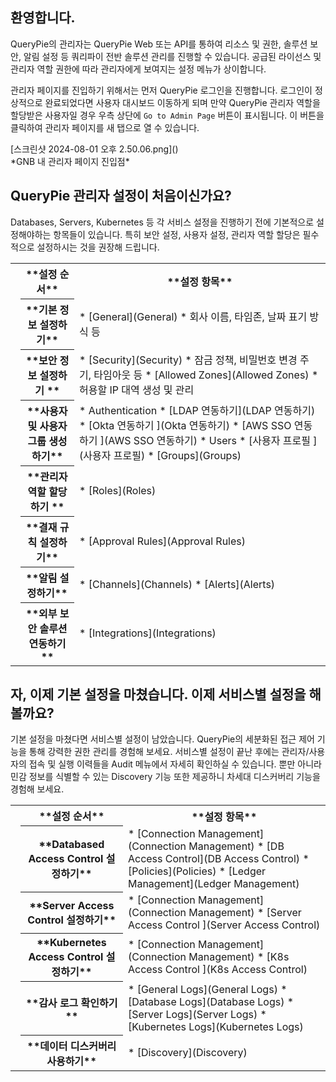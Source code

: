 ## 환영합니다.
QueryPie의 관리자는 QueryPie Web 또는 API를 통하여 리소스 및 권한, 솔루션 보안, 알림 설정 등 쿼리파이 전반 솔루션 관리를 진행할 수 있습니다. 공급된 라이선스 및 관리자 역할 권한에 따라 관리자에게 보여지는 설정 메뉴가 상이합니다.

관리자 페이지를 진입하기 위해서는 먼저 QueryPie 로그인을 진행합니다. 로그인이 정상적으로 완료되었다면 사용자 대시보드 이동하게 되며 만약 QueryPie 관리자 역할을 할당받은 사용자일 경우 우측 상단에 `Go to Admin Page` 버튼이 표시됩니다. 이 버튼을 클릭하여 관리자 페이지를 새 탭으로 열 수 있습니다.

<p align="center">
<div>[스크린샷 2024-08-01 오후 2.50.06.png]()</div>
*GNB 내 관리자 페이지 진입점*
</p>



## QueryPie 관리자 설정이 처음이신가요?
Databases, Servers, Kubernetes 등 각 서비스 설정을 진행하기 전에 기본적으로 설정해야하는 항목들이 있습니다. 특히 보안 설정, 사용자 설정, 관리자 역할 할당은 필수적으로 설정하시는 것을 권장해 드립니다.

<table data-table-width="760" data-layout="default" local-id="96d34ea4-8772-49af-9ba2-14ea36b1f3e1">
<colgroup>
<col/>
<col/>
<col/>
</colgroup>
<tbody>
<tr>
<th class="numberingColumn">
</th>
<th data-highlight-colour="var(--ds-background-accent-gray-subtlest, #F4F5F7)">
 **설정 순서** 
</th>
<th data-highlight-colour="var(--ds-background-accent-gray-subtlest, #F4F5F7)">
 **설정 항목** 
</th>
</tr>
<tr>
<td class="numberingColumn">
</td>
<th>
 **기본 정보 설정하기** 
</th>
<td>
* [General](General) 
    * 회사 이름, 타임존, 날짜 표기 방식 등
</td>
</tr>
<tr>
<td class="numberingColumn">
</td>
<th>
 **보안 정보 설정하기 ** 
</th>
<td>
* [Security](Security) 
    * 잠금 정책, 비밀번호 변경 주기, 타임아웃 등
* [Allowed Zones](Allowed Zones) 
    * 허용할 IP 대역 생성 및 관리
</td>
</tr>
<tr>
<td class="numberingColumn">
</td>
<th>
 **사용자 및 사용자 그룹 생성하기** 
</th>
<td>
* Authentication 
    * [LDAP 연동하기](LDAP 연동하기)
    * [Okta 연동하기 ](Okta 연동하기)
    * [AWS SSO 연동하기 ](AWS SSO 연동하기)
* Users 
    * [사용자 프로필 ](사용자 프로필)
* [Groups](Groups) 
</td>
</tr>
<tr>
<td class="numberingColumn">
</td>
<th>
 **관리자 역할 할당하기 ** 
</th>
<td>
* [Roles](Roles)
</td>
</tr>
<tr>
<td class="numberingColumn">
</td>
<th>
 **결재 규칙 설정하기** 
</th>
<td>
* [Approval Rules](Approval Rules)
</td>
</tr>
<tr>
<td class="numberingColumn">
</td>
<th>
 **알림 설정하기** 
</th>
<td>
* [Channels](Channels)
* [Alerts](Alerts)
</td>
</tr>
<tr>
<td class="numberingColumn">
</td>
<th>
 **외부 보안 솔루션 연동하기 ** 
</th>
<td>
* [Integrations](Integrations)
</td>
</tr>
</tbody>
</table>



## 자, 이제 기본 설정을 마쳤습니다. 이제 서비스별 설정을 해볼까요?
기본 설정을 마쳤다면 서비스별 설정이 남았습니다. QueryPie의 세분화된 접근 제어 기능을 통해 강력한 권한 관리를 경험해 보세요. 서비스별 설정이 끝난 후에는 관리자/사용자의 접속 및 실행 이력들을 Audit 메뉴에서 자세히 확인하실 수 있습니다. 뿐만 아니라 민감 정보를 식별할 수 있는 Discovery 기능 또한 제공하니 차세대 디스커버리 기능을 경험해 보세요.

<table data-table-width="760" data-layout="default" local-id="1c770267-da7f-48dc-b1e3-817744eeec38">
<colgroup>
<col/>
<col/>
<col/>
</colgroup>
<tbody>
<tr>
<th class="numberingColumn">
</th>
<th data-highlight-colour="var(--ds-background-accent-gray-subtlest, #F4F5F7)">
 **설정 순서** 
</th>
<th data-highlight-colour="var(--ds-background-accent-gray-subtlest, #F4F5F7)">
 **설정 항목** 
</th>
</tr>
<tr>
<td class="numberingColumn">
</td>
<th>
 **Databased Access Control 설정하기** 
</th>
<td>
* [Connection Management](Connection Management)
* [DB Access Control](DB Access Control)
* [Policies](Policies)
* [Ledger Management](Ledger Management)
</td>
</tr>
<tr>
<td class="numberingColumn">
</td>
<th>
 **Server Access Control 설정하기** 
</th>
<td>
* [Connection Management](Connection Management)
* [Server Access Control ](Server Access Control)
</td>
</tr>
<tr>
<td class="numberingColumn">
</td>
<th>
 **Kubernetes Access Control 설정하기** 
</th>
<td>
* [Connection Management](Connection Management)
* [K8s Access Control ](K8s Access Control)
</td>
</tr>
<tr>
<td class="numberingColumn">
</td>
<th>
 **감사 로그 확인하기** 
</th>
<td>
* [General Logs](General Logs)
* [Database Logs](Database Logs)
* [Server Logs](Server Logs)
* [Kubernetes Logs](Kubernetes Logs)
</td>
</tr>
<tr>
<td class="numberingColumn">
</td>
<th>
 **데이터 디스커버리 사용하기** 
</th>
<td>
* [Discovery](Discovery)
</td>
</tr>
</tbody>
</table>




